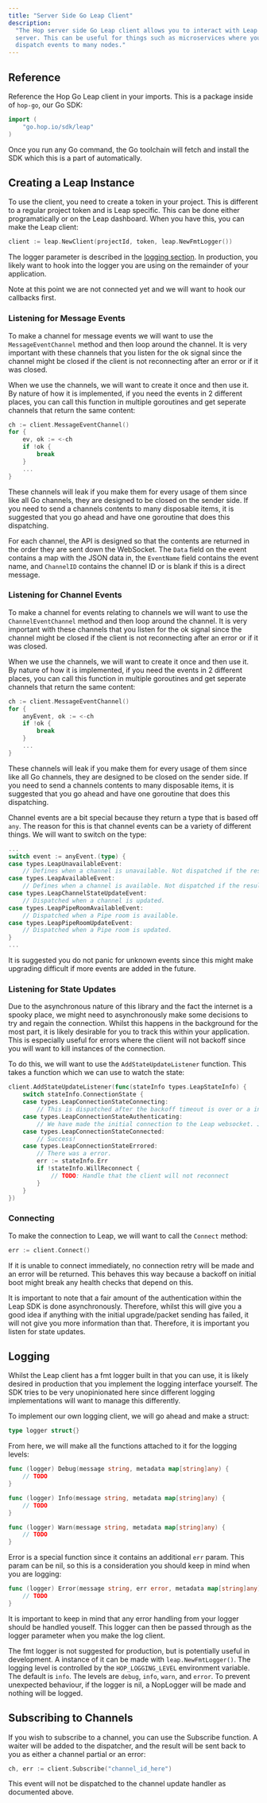 ```yaml
---
title: "Server Side Go Leap Client"
description:
  "The Hop server side Go Leap client allows you to interact with Leap from a
  server. This can be useful for things such as microservices where you wish to
  dispatch events to many nodes."
---
```


## Reference

Reference the Hop Go Leap client in your imports. This is a package inside of
`hop-go`, our Go SDK:

```go GO
import (
	"go.hop.io/sdk/leap"
)
```

Once you run any Go command, the Go toolchain will fetch and install the SDK
which this is a part of automatically.

## Creating a Leap Instance

To use the client, you need to create a token in your project. This is different
to a regular project token and is Leap specific. This can be done either
programatically or on the Leap dashboard. When you have this, you can make the
Leap client:

```go GO
client := leap.NewClient(projectId, token, leap.NewFmtLogger())
```

The logger parameter is described in the
[logging section](/sdks/server/go-leap/#logging). In production, you likely want
to hook into the logger you are using on the remainder of your application.

Note at this point we are not connected yet and we will want to hook our
callbacks first.

### Listening for Message Events

To make a channel for message events we will want to use the
`MessageEventChannel` method and then loop around the channel. It is very
important with these channels that you listen for the ok signal since the
channel might be closed if the client is not reconnecting after an error or if
it was closed.

When we use the channels, we will want to create it once and then use it. By
nature of how it is implemented, if you need the events in 2 different places,
you can call this function in multiple goroutines and get seperate channels that
return the same content:

```go GO
ch := client.MessageEventChannel()
for {
	ev, ok := <-ch
	if !ok {
		break
	}
	...
}
```

<Note>
  These channels will leak if you make them for every usage of them since like
  all Go channels, they are designed to be closed on the sender side. If you
  need to send a channels contents to many disposable items, it is suggested
  that you go ahead and have one goroutine that does this dispatching.
</Note>

For each channel, the API is designed so that the contents are returned in the
order they are sent down the WebSocket. The `Data` field on the event contains a
map with the JSON data in, the `EventName` field contains the event name, and
`ChannelID` contains the channel ID or is blank if this is a direct message.

### Listening for Channel Events

To make a channel for events relating to channels we will want to use the
`ChannelEventChannel` method and then loop around the channel. It is very
important with these channels that you listen for the ok signal since the
channel might be closed if the client is not reconnecting after an error or if
it was closed.

When we use the channels, we will want to create it once and then use it. By
nature of how it is implemented, if you need the events in 2 different places,
you can call this function in multiple goroutines and get seperate channels that
return the same content:

```go GO
ch := client.MessageEventChannel()
for {
	anyEvent, ok := <-ch
	if !ok {
		break
	}
	...
}
```

<Note>
  These channels will leak if you make them for every usage of them since like
  all Go channels, they are designed to be closed on the sender side. If you
  need to send a channels contents to many disposable items, it is suggested
  that you go ahead and have one goroutine that does this dispatching.
</Note>

Channel events are a bit special because they return a type that is based off
`any`. The reason for this is that channel events can be a variety of different
things. We will want to switch on the type:

```go GO
...
switch event := anyEvent.(type) {
case types.LeapUnavailableEvent:
	// Defines when a channel is unavailable. Not dispatched if the result for the Subscribe function.
case types.LeapAvailableEvent:
	// Defines when a channel is available. Not dispatched if the result for the Subscribe function.
case types.LeapChannelStateUpdateEvent:
	// Dispatched when a channel is updated.
case types.LeapPipeRoomAvailableEvent:
	// Dispatched when a Pipe room is available.
case types.LeapPipeRoomUpdateEvent:
	// Dispatched when a Pipe room is updated.
}
...
```

It is suggested you do not panic for unknown events since this might make
upgrading difficult if more events are added in the future.

### Listening for State Updates

Due to the asynchronous nature of this library and the fact the internet is a
spooky place, we might need to asynchronously make some decisions to try and
regain the connection. Whilst this happens in the background for the most part,
it is likely desirable for you to track this within your application. This is
especially useful for errors where the client will not backoff since you will
want to kill instances of the connection.

To do this, we will want to use the `AddStateUpdateListener` function. This
takes a function which we can use to watch the state:

```go GO
client.AddStateUpdateListener(func(stateInfo types.LeapStateInfo) {
	switch stateInfo.ConnectionState {
	case types.LeapConnectionStateConnecting:
		// This is dispatched after the backoff timeout is over or a initial connection.
	case types.LeapConnectionStateAuthenticating:
		// We have made the initial connection to the Leap websocket. Just sending authentication information now.
	case types.LeapConnectionStateConnected:
		// Success!
	case types.LeapConnectionStateErrored:
		// There was a error.
		err := stateInfo.Err
		if !stateInfo.WillReconnect {
			// TODO: Handle that the client will not reconnect
		}
	}
})
```

### Connecting

To make the connection to Leap, we will want to call the `Connect` method:

```go GO
err := client.Connect()
```

If it is unable to connect immediately, no connection retry will be made and an
error will be returned. This behaves this way because a backoff on initial boot
might break any health checks that depend on this.

<Note>
  It is important to note that a fair amount of the authentication within the
  Leap SDK is done asynchronously. Therefore, whilst this will give you a good
  idea if anything with the initial upgrade/packet sending has failed, it will
  not give you more information than that. Therefore, it is important you listen
  for state updates.
</Note>

## Logging

Whilst the Leap client has a fmt logger built in that you can use, it is likely
desired in production that you implement the logging interface yourself. The SDK
tries to be very unopinionated here since different logging implementations will
want to manage this differently.

To implement our own logging client, we will go ahead and make a struct:

```go GO
type logger struct{}
```

From here, we will make all the functions attached to it for the logging levels:

```go GO
func (logger) Debug(message string, metadata map[string]any) {
	// TODO
}

func (logger) Info(message string, metadata map[string]any) {
	// TODO
}

func (logger) Warn(message string, metadata map[string]any) {
	// TODO
}
```

Error is a special function since it contains an additional `err` param. This
param can be nil, so this is a consideration you should keep in mind when you
are logging:

```go GO
func (logger) Error(message string, err error, metadata map[string]any) {
	// TODO
}
```

It is important to keep in mind that any error handling from your logger should
be handled youself. This logger can then be passed through as the logger
parameter when you make the log client.

The fmt logger is not suggested for production, but is potentially useful in
development. A instance of it can be made with `leap.NewFmtLogger()`. The
logging level is controlled by the `HOP_LOGGING_LEVEL` environment variable. The
default is `info`. The levels are `debug`, `info`, `warn`, and `error`. To
prevent unexpected behaviour, if the logger is nil, a NopLogger will be made and
nothing will be logged.

## Subscribing to Channels

If you wish to subscribe to a channel, you can use the Subscribe function. A
waiter will be added to the dispatcher, and the result will be sent back to you
as either a channel partial or an error:

```go GO
ch, err := client.Subscribe("channel_id_here")
```

This event will not be dispatched to the channel update handler as documented
above.
